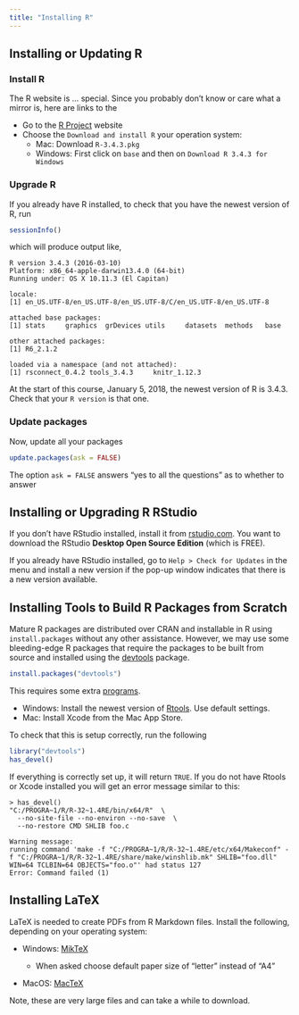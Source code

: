 ```yaml
---
title: "Installing R"
---
```


## Installing or Updating R

### Install R

The R website is ... special. Since you probably don't know or care what a mirror is, here are links to the

- Go to the [R Project](https://cran.r-project.org/) website
- Choose the `Download and install R` your operation system:
    - Mac: Download `R-3.4.3.pkg`
    - Windows: First click on `base` and then on `Download R 3.4.3 for Windows`

### Upgrade R

If you already have R installed, to check that you have the newest version of R, run
```r
sessionInfo()
```
which will produce output like,
```
R version 3.4.3 (2016-03-10)
Platform: x86_64-apple-darwin13.4.0 (64-bit)
Running under: OS X 10.11.3 (El Capitan)

locale:
[1] en_US.UTF-8/en_US.UTF-8/en_US.UTF-8/C/en_US.UTF-8/en_US.UTF-8

attached base packages:
[1] stats     graphics  grDevices utils     datasets  methods   base     

other attached packages:
[1] R6_2.1.2

loaded via a namespace (and not attached):
[1] rsconnect_0.4.2 tools_3.4.3     knitr_1.12.3
```
At the start of this course, January 5, 2018, the newest version of R is 3.4.3.
Check that your `R version` is that one.

### Update packages

Now, update all your packages
```r
update.packages(ask = FALSE)
```
The option `ask = FALSE` answers "yes to all the questions" as to whether to answer


## Installing or Upgrading R RStudio

If you don't have RStudio installed, install it from [rstudio.com](https://www.rstudio.com/products/RStudio/#Desktop). You want to download the RStudio **Desktop Open Source Edition** (which is FREE).

If you already have RStudio installed, go to `Help > Check for Updates` in the menu and install a new version if the pop-up window indicates that there is a new version available.

## Installing Tools to Build R Packages from Scratch

Mature R packages are distributed over CRAN and installable in R using `install.packages` without any other assistance.
However, we may use some bleeding-edge R packages that require the packages to be built from source and installed using the [devtools](http://www.rstudio.com/products/rpackages/devtools/) package.
```r
install.packages("devtools")
```

This requires some extra [programs](http://www.rstudio.com/products/rpackages/devtools/).

- Windows: Install the newest version of [Rtools](http://cran.r-project.org/bin/windows/Rtools/). Use default settings.
- Mac: Install Xcode from the Mac App Store.

To check that this is setup correctly, run the following
```r
library("devtools")
has_devel()
```
If everything is correctly set up, it will return `TRUE`.
If you do not have Rtools or Xcode installed you will get an error message similar to this:
```
> has_devel()
"C:/PROGRA~1/R/R-32~1.4RE/bin/x64/R"  \
  --no-site-file --no-environ --no-save  \
  --no-restore CMD SHLIB foo.c

Warning message:
running command 'make -f "C:/PROGRA~1/R/R-32~1.4RE/etc/x64/Makeconf" -f "C:/PROGRA~1/R/R-32~1.4RE/share/make/winshlib.mk" SHLIB="foo.dll" WIN=64 TCLBIN=64 OBJECTS="foo.o"' had status 127
Error: Command failed (1)
```


## Installing LaTeX

LaTeX is needed to create PDFs from R Markdown files.
Install the following, depending on your operating system:

- Windows: [MikTeX](http://miktex.org/download)

    - When asked choose default paper size of "letter" instead of "A4"

- MacOS: [MacTeX](https://tug.org/mactex/)

Note, these are very large files and can take a while to download.
